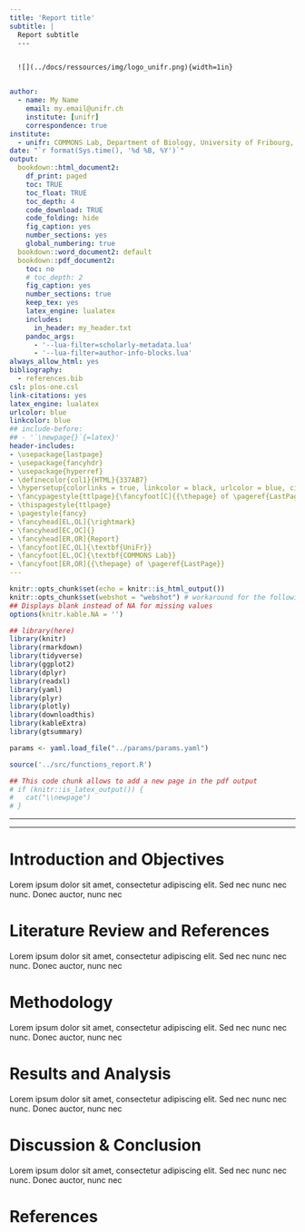 ```yaml
---
title: 'Report title'
subtitle: |
  Report subtitle
  ---


  ![](../docs/ressources/img/logo_unifr.png){width=1in}


author:
  - name: My Name
    email: my.email@unifr.ch
    institute: [unifr]
    correspondence: true
institute:
  - unifr: COMMONS Lab, Department of Biology, University of Fribourg, Switzerland
date: "`r format(Sys.time(), '%d %B, %Y')`"
output:
  bookdown::html_document2:
    df_print: paged
    toc: TRUE
    toc_float: TRUE
    toc_depth: 4
    code_download: TRUE
    code_folding: hide
    fig_caption: yes
    number_sections: yes
    global_numbering: true
  bookdown::word_document2: default
  bookdown::pdf_document2:
    toc: no
    # toc_depth: 2
    fig_caption: yes
    number_sections: true
    keep_tex: yes
    latex_engine: lualatex
    includes:
      in_header: my_header.txt
    pandoc_args:
      - '--lua-filter=scholarly-metadata.lua'
      - '--lua-filter=author-info-blocks.lua'
always_allow_html: yes
bibliography: 
  - references.bib
csl: plos-one.csl
link-citations: yes
latex_engine: lualatex
urlcolor: blue
linkcolor: blue
## include-before:
## - '`\newpage{}`{=latex}'
header-includes:
- \usepackage{lastpage}
- \usepackage{fancyhdr}
- \usepackage{hyperref}
- \definecolor{col1}{HTML}{337AB7}
- \hypersetup{colorlinks = true, linkcolor = black, urlcolor = blue, citecolor = blue}
- \fancypagestyle{ttlpage}{\fancyfoot[C]{{\thepage} of \pageref{LastPage}}}
- \thispagestyle{ttlpage}
- \pagestyle{fancy}
- \fancyhead[EL,OL]{\rightmark}
- \fancyhead[EC,OC]{}
- \fancyhead[ER,OR]{Report}
- \fancyfoot[EC,OL]{\textbf{UniFr}}
- \fancyfoot[EL,OC]{\textbf{COMMONS Lab}}
- \fancyfoot[ER,OR]{{\thepage} of \pageref{LastPage}}
---
```



<!-- Here we are using a specific option to have the code fold/show option active in html output and inactive when outputting pdf. See https://stackoverflow.com/a/68552649/4908629 -->

```r
knitr::opts_chunk$set(echo = knitr::is_html_output())
knitr::opts_chunk$set(webshot = "webshot") # workaround for the following issue : https://github.com/rstudio/rmarkdown/issues/2460
## Displays blank instead of NA for missing values
options(knitr.kable.NA = '') 
```


```r
## library(here)
library(knitr)
library(rmarkdown)
library(tidyverse)
library(ggplot2)
library(dplyr)
library(readxl)
library(yaml)
library(plyr)
library(plotly)
library(downloadthis)
library(kableExtra)
library(gtsummary)
```

```r
params <- yaml.load_file("../params/params.yaml")
```

```r
source('../src/functions_report.R')
```

```r
## This code chunk allows to add a new page in the pdf output
# if (knitr::is_latex_output()) {
#   cat("\\newpage")
# }
```

<!-- ```{=latex}
\setcounter{tocdepth}{2}
\tableofcontents
``` -->

---


---



# Introduction and Objectives

Lorem ipsum dolor sit amet, consectetur adipiscing elit. Sed nec nunc nec nunc. Donec auctor, nunc nec  


# Literature Review and References

Lorem ipsum dolor sit amet, consectetur adipiscing elit. Sed nec nunc nec nunc. Donec auctor, nunc nec  


# Methodology

Lorem ipsum dolor sit amet, consectetur adipiscing elit. Sed nec nunc nec nunc. Donec auctor, nunc nec  


# Results and Analysis

Lorem ipsum dolor sit amet, consectetur adipiscing elit. Sed nec nunc nec nunc. Donec auctor, nunc nec  

# Discussion & Conclusion
Lorem ipsum dolor sit amet, consectetur adipiscing elit. Sed nec nunc nec nunc. Donec auctor, nunc nec  


# References